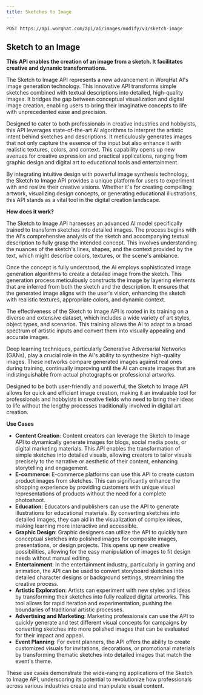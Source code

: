```yaml
---
title: Sketches to Image
---
```


` POST https://api.worqhat.com/api/ai/images/modify/v3/sketch-image `

## Sketch to an Image

**This API enables the creation of an image from a sketch. It facilitates creative and dynamic transformations.**

The Sketch to Image API represents a new advancement in WorqHat AI's image generation technology. This innovative API transforms simple sketches combined with textual descriptions into detailed, high-quality images. It bridges the gap between conceptual visualization and digital image creation, enabling users to bring their imaginative concepts to life with unprecedented ease and precision.

Designed to cater to both professionals in creative industries and hobbyists, this API leverages state-of-the-art AI algorithms to interpret the artistic intent behind sketches and descriptions. It meticulously generates images that not only capture the essence of the input but also enhance it with realistic textures, colors, and context. This capability opens up new avenues for creative expression and practical applications, ranging from graphic design and digital art to educational tools and entertainment.

By integrating intuitive design with powerful image synthesis technology, the Sketch to Image API provides a unique platform for users to experiment with and realize their creative visions. Whether it's for creating compelling artwork, visualizing design concepts, or generating educational illustrations, this API stands as a vital tool in the digital creation landscape.

**How does it work?**

The Sketch to Image API harnesses an advanced AI model specifically trained to transform sketches into detailed images. The process begins with the AI's comprehensive analysis of the sketch and accompanying textual description to fully grasp the intended concept. This involves understanding the nuances of the sketch's lines, shapes, and the context provided by the text, which might describe colors, textures, or the scene's ambiance.

Once the concept is fully understood, the AI employs sophisticated image generation algorithms to create a detailed image from the sketch. This generation process meticulously constructs the image by layering elements that are inferred from both the sketch and the description. It ensures that the generated image aligns with the user's vision, enhancing the sketch with realistic textures, appropriate colors, and dynamic context.

The effectiveness of the Sketch to Image API is rooted in its training on a diverse and extensive dataset, which includes a wide variety of art styles, object types, and scenarios. This training allows the AI to adapt to a broad spectrum of artistic inputs and convert them into visually appealing and accurate images.

Deep learning techniques, particularly Generative Adversarial Networks (GANs), play a crucial role in the AI's ability to synthesize high-quality images. These networks compare generated images against real ones during training, continually improving until the AI can create images that are indistinguishable from actual photographs or professional artworks.

Designed to be both user-friendly and powerful, the Sketch to Image API allows for quick and efficient image creation, making it an invaluable tool for professionals and hobbyists in creative fields who need to bring their ideas to life without the lengthy processes traditionally involved in digital art creation.

**Use Cases**

- **Content Creation**: Content creators can leverage the Sketch to Image API to dynamically generate images for blogs, social media posts, or digital marketing materials. This API enables the transformation of simple sketches into detailed visuals, allowing creators to tailor visuals precisely to the narrative or aesthetic of their content, enhancing storytelling and engagement.
- **E-commerce**: E-commerce platforms can use this API to create custom product images from sketches. This can significantly enhance the shopping experience by providing customers with unique visual representations of products without the need for a complete photoshoot.
- **Education**: Educators and publishers can use the API to generate illustrations for educational materials. By converting sketches into detailed images, they can aid in the visualization of complex ideas, making learning more interactive and accessible.
- **Graphic Design**: Graphic designers can utilize the API to quickly turn conceptual sketches into polished images for composite images, presentations, or design projects. This opens up new creative possibilities, allowing for the easy manipulation of images to fit design needs without manual editing.
- **Entertainment**: In the entertainment industry, particularly in gaming and animation, the API can be used to convert storyboard sketches into detailed character designs or background settings, streamlining the creative process.
- **Artistic Exploration**: Artists can experiment with new styles and ideas by transforming their sketches into fully realized digital artworks. This tool allows for rapid iteration and experimentation, pushing the boundaries of traditional artistic processes.
- **Advertising and Marketing**: Marketing professionals can use the API to quickly generate and test different visual concepts for campaigns by converting sketches into more polished images that can be evaluated for their impact and appeal.
- **Event Planning**: For event planners, the API offers the ability to create customized visuals for invitations, decorations, or promotional materials by transforming thematic sketches into detailed images that match the event's theme.

These use cases demonstrate the wide-ranging applications of the Sketch to Image API, underscoring its potential to revolutionize how professionals across various industries create and manipulate visual content.


